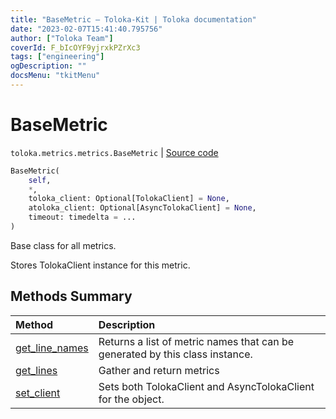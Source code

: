 ```yaml
---
title: "BaseMetric — Toloka-Kit | Toloka documentation"
date: "2023-02-07T15:41:40.795756"
author: ["Toloka Team"]
coverId: F_bIcOYF9yjrxkPZrXc3
tags: ["engineering"]
ogDescription: ""
docsMenu: "tkitMenu"
---
```


# BaseMetric
`toloka.metrics.metrics.BaseMetric` | [Source code](https://github.com/Toloka/toloka-kit/blob/v1.1.3/src/metrics/metrics.py#L68)

```python
BaseMetric(
    self,
    *,
    toloka_client: Optional[TolokaClient] = None,
    atoloka_client: Optional[AsyncTolokaClient] = None,
    timeout: timedelta = ...
)
```

Base class for all metrics.

Stores TolokaClient instance for this metric.

## Methods Summary

| Method | Description |
| :------| :-----------|
[get_line_names](/docs/toloka-kit/reference/toloka.metrics.metrics.BaseMetric.get_line_names)| Returns a list of metric names that can be generated by this class instance.
[get_lines](/docs/toloka-kit/reference/toloka.metrics.metrics.BaseMetric.get_lines)| Gather and return metrics
[set_client](/docs/toloka-kit/reference/toloka.metrics.metrics.BaseMetric.set_client)| Sets both TolokaClient and AsyncTolokaClient for the object.
